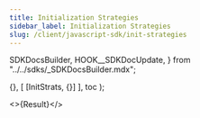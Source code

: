 ```yaml
---
title: Initialization Strategies
sidebar_label: Initialization Strategies
slug: /client/javascript-sdk/init-strategies
---
```



  SDKDocsBuilder,
  HOOK__SDKDocUpdate,
} from "../../sdks/_SDKDocsBuilder.mdx";



  {},
  [
    [InitStrats, {}]
  ],
  toc
);

<>{Result}</>
